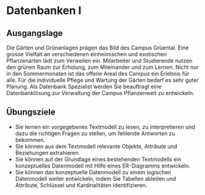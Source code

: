 # Datenbanken I

## Ausgangslage

Die Gärten und Grünanlagen prägen das Bild des Campus Grüental. Eine grosse Vielfalt an verschiedenen einheimischen und exotischen Pflanzenarten lädt zum Verweilen ein. Mitarbeiter und Studierende nutzen den grünen Raum zur Erholung, zum Miteinander und zum Lernen. Nicht nur in den Sommermonaten ist das offene Areal des Campus ein Erlebnis für alle. Für die individuelle Pflege und Wartung der Gärten bedarf es sehr guter Planung. Als Datenbank Spezialist werden Sie beauftragt eine Datenbanklösung zur Verwaltung der Campus Pflanzenwelt zu entwickeln.

:::{.callout-note}
## Übungsziele

- Sie lernen ein vorgegebenes Textmodell zu lesen, zu interpretieren und dazu die richtigen Fragen zu stellen, um fehlende Antworten zu bekommen.
- Sie können aus dem Textmodell relevante Objekte, Attribute und Beziehungen extrahieren.
- Sie können auf der Grundlage eines bestehenden Textmodells ein konzeptuelles Datenmodell mit Hilfe eines ER-Diagramms entwickeln.
- Sie können das konzeptuelle Datenmodell zu einem logischen Datenmodell weiter entwickeln, indem Sie Tabellen ableiten und Attribute, Schlüssel und Kardinalitäten identifizieren.
:::
